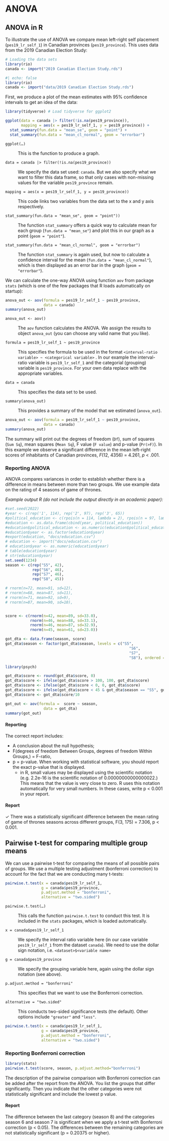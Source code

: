 # ANOVA {#sec-analysis-anova}

## ANOVA in R

To illustrate the use of ANOVA we compare mean left-right self placement (`pes19_lr_self_1`) in Canadian provinces (`pes19_province`). This uses data from the 2019 Canadian Election Study:

```r
# Loading the data sets
library(rio)
canada <- import("2019 Canadian Election Study.rds")
```

```r
#| echo: false
library(rio)
canada <- import("data/2019 Canadian Election Study.rds")
```


First, we produce a plot of the mean estimates with 95% confidence intervals to get an idea of the data:

```r
library(tidyverse) # Load tidyverse for ggplot2

ggplot(data = canada |> filter(!is.na(pes19_province)),
       mapping = aes(x = pes19_lr_self_1, y = pes19_province)) +
  stat_summary(fun.data = "mean_se", geom = "point") +
  stat_summary(fun.data = "mean_cl_normal", geom = "errorbar") 
```

`ggplot(…)`

:   This is the function to produce a graph.

`data = canada |> filter(!is.na(pes19_province))`

:   We specify the data set used: `canada`. But we also specify what we want to filter this data frame, so that only cases with non-missing values for the variable `pes19_province` remain.

`mapping = aes(x = pes19_lr_self_1, y = pes19_province))`

:   This code links two variables from the data set to the x and y axis respectively.

`stat_summary(fun.data = "mean_se", geom = "point"))`

:   The function `stat_summary` offers a quick way to calculate mean for each group (`fun.data = "mean_se"`) and plot this in our graph as a point (`geom = "point"`).

`stat_summary(fun.data = "mean_cl_normal", geom = "errorbar")`

:   The function `stat_summary` is again used, but now to calculate a confidence interval for the mean (`fun.data = "mean_cl_normal"`), which is then displayed as an error bar in the graph (`geom = "errorbar"`).

We can calculate the one-way ANOVA using function `aov` from package `stats` (which is one of the few packages that R loads automatically on startup):

```r
anova_out <- aov(formula = pes19_lr_self_1 ~ pes19_province, 
                 data = canada)
summary(anova_out)
```

`anova_out <- aov()`

:   The `aov` function calculates the ANOVA. We assign the results to object `anova_out` (you can choose any valid name that you like).

`formula = pes19_lr_self_1 ~ pes19_province`

:   This specifies the formula to be used in the format `<interval-ratio variable> ~ <categorical variable>` . In our example the interval-ratio variable is `pes19_lr_self_1` and the categorial (grouping) variable is `pes19_province`. For your own data replace with the appropriate variables.

`data = canada`

:   This specifies the data set to be used.

`summary(anova_out)`

:   This provides a summary of the model that we estimated (`anova_out`).

```r
anova_out <- aov(formula = pes19_lr_self_1 ~ pes19_province, 
                 data = canada)
summary(anova_out)
```

The summary will print out the degrees of freedom (`Df`), sum of squares (`Sum Sq`), mean squares (`Mean Sq`), F value (`F value`) and p-value (`Pr(>F)`). In this example we observe a significant difference in the mean left-right scores of inhabitants of Canadian provinces, *F*(12, 4356) = 4.261, *p* \< .001.

### Reporting ANOVA

ANOVA compares variances in order to establish whether there is a difference in means between more than two groups. We use example data on the rating of 4 seasons of game of thrones.

*Example output R (do not include the output directly in an academic paper):*

```r
#set.seed(2022)
#year <- c(rep('1', 114), rep('2', 97), rep('3', 65))  
#political_education <- c(rpois(n = 114, lambda = 2), rpois(n = 97, lambda = 3), rpois(n = 65, lambda = 4.5))
#education <- as.data.frame(cbind(year, political_education))
#education$political_education <- as.numeric(education$political_education)
#education$year <- as.factor(education$year)
#export(education, "docs/education.csv")
# education <- import("docs/education.csv")
# education$year <- as.numeric(education$year)
# table(education$year)
# str(education$year)
set.seed(1234)
season <- c(rep("S5", 42),
            rep("S6", 46),
            rep("S7", 46),
            rep("S8", 45))

# rnorm(n=72, mean=91, sd=12),
# rnorm(n=68, mean=87, sd=11),
# rnorm(n=71, mean=92, sd=9),
# rnorm(n=87, mean=90, sd=10),


score <- c(rnorm(n=42, mean=89, sd=33.0),
           rnorm(n=46, mean=88, sd=33.1),
           rnorm(n=46, mean=87, sd=32.9),
           rnorm(n=45, mean=61, sd=23.0))

got_dta <- data.frame(season, score)
got_dta$season <- factor(got_dta$season, levels = c("S5", 
                                                       "S6", 
                                                       "S7", 
                                                       "S8"), ordered = TRUE)

library(psych)

got_dta$score <- round(got_dta$score, 0)
got_dta$score <- ifelse(got_dta$score > 100, 100, got_dta$score)
got_dta$score <- ifelse(got_dta$score < 0, 0, got_dta$score)
got_dta$score <- ifelse(got_dta$score < 45 & got_dta$season == "S5", got_dta$score + 15, got_dta$score)
got_dta$score <- got_dta$score/10

```


```r
got_out <- aov(formula =  score ~ season, 
                 data = got_dta)
summary(got_out)
```

<!-- *Example output SPSS (do not include the output directly in an academic paper):* -->

<!-- ![](docs/spss_anova.png) -->

#### Reporting

The correct report includes:

* A conclusion about the null hypothesis;
* F(degrees of freedom Between Groups, degrees of freedom Within Groups,) = F-ratio,
* p = p-value. When working with statistical software, you should report the exact p-value that is displayed. 
  + in R, small values may be displayed using the scientific notation (e.g. 2.2e-16 is the scientific notation of 0.00000000000000022.) This means that the value is very close to zero. R uses this notation automatically for very small numbers. In these cases, write p < 0.001 in your report.
  <!-- + in SPSS, very small p-values may be displayed as p=0.000. However, never write p=0.000 in your report. This is simply the way SPSS displays very small p-values < 0.0005. In these cases, write p < 0.001 in your report. -->

::: callout-tip
#### Report

✓ There was a statistically significant difference between the mean rating of game of thrones seasons across different groups, F(3, 175) = 7.306, p < 0.001.
:::

## Pairwise t-test for comparing multiple group means

We can use a pairwise t-test for comparing the means of all possible pairs of groups. We use a multiple testing adjustment (bonferroni correction) to account for the fact that we are conducting many t-tests:

```r
pairwise.t.test(x = canada$pes19_lr_self_1,
                g = canada$pes19_province,
                p.adjust.method = "bonferroni",
                alternative = "two.sided")
```

`pairwise.t.test(…)`

:   This calls the function `pairwise.t.test` to conduct this test. It is included in the `stats` packages, which is loaded automatically.

`x = canada$pes19_lr_self_1`

:   We specify the interval ratio variable here (in our case variable `pes19_lr_self_1` from the dataset `canada`). We need to use the dollar sign notation, i.e. `<dataset>$<variable name>`

`g = canada$pes19_province`

:   We specify the grouping variable here, again using the dollar sign notation (see above).

`p.adjust.method = "bonferroni"`

:   This specifies that we want to use the Bonferroni correction.

`alternative = "two.sided"`

:   This conducts two-sided significance tests (the default). Other options include `"greater"` and `"less"`.

```r
pairwise.t.test(x = canada$pes19_lr_self_1,
                g = canada$pes19_province,
                p.adjust.method = "bonferroni",
                alternative = "two.sided")
```


### Reporting Bonferroni correction

```r
library(stats)
pairwise.t.test(score, season, p.adjust.method="bonferroni")
```
<!-- *Example output SPSS (do not include the output directly in an academic paper):* -->

<!-- ![](docs/spss_anova_2.png) -->

The description of the pairwise comparison with Bonferroni correction can be added after the report from the ANOVA. You list the groups that differ significantly. Then you indicate that the other categories were not statistically significant and include the lowest p value.

::: callout-tip
#### Report

The difference between the last category (season 8) and the categories season 6 and season 7 is significant when we apply a t-test with Bonferroni correction (p < 0.05). The differences between the remaining categories are not statistically significant (p = 0.20375 or higher).
:::

